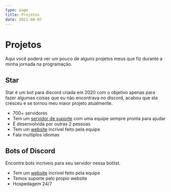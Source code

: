 ```yaml
---
type: page
title: Projetos
date: 2021-08-07
---
```


# Projetos

Aqui você poderá ver um pouco de alguns projetos meus que fiz durante a minha jornada na programação.

## Star

Star é um bot para discord criada em 2020 com o objetivo apenas para fazer algumas coisas que eu não encontrava no discord, acabou que ela cresceu e se tornou meu maior projeto atualmente.

- 700+ servidores
- Tem um [servidor de suporte](https://discord.gg/2pFH6Yy) com uma equipe sempre pronta para ajudar
- É desenvolvida por outras 2 pessoas
- Tem um [website](https://www.star-bot.tk) incrivel feito pela equipe
- Fala multiplos idiomas

## Bots of Discord

Encontre bots incriveis para seu servidor nessa botlist.

- Tem um [website](https://bots.ofdiscord.ga/) incrivel feito pela equipe
- Temos suporte pelo propio website
- Hospedagem 24/7

